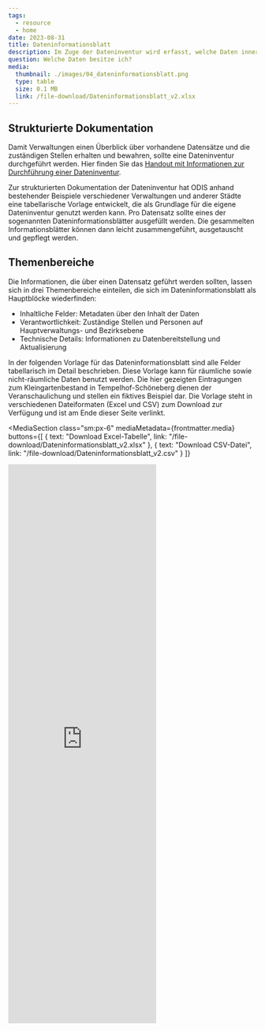 ```yaml
---
tags:
  - resource
  - home
date: 2023-08-31
title: Dateninformationsblatt
description: Im Zuge der Dateninventur wird erfasst, welche Daten innerhalb einer Behörde, Abteilung oder Fachgruppe vorliegen. Die dabei gewonnen Informationen müssen strukturiert erfasst werden, um sie später leicht zusammenführen und austauschen zu können. ODIS hat deshalb eine Vorlage zur Dokumentation der Datenbestände entwickelt, die Sie als Grundlage für Ihre eigene Dateninventur verwenden können.
question: Welche Daten besitze ich?
media:
  thumbnail: ./images/04_dateninformationsblatt.png
  type: table
  size: 0.1 MB
  link: /file-download/Dateninformationsblatt_v2.xlsx
---
```


## Strukturierte Dokumentation

Damit Verwaltungen einen Überblick über vorhandene Datensätze und die zuständigen Stellen erhalten und bewahren, sollte eine Dateninventur durchgeführt werden. Hier finden Sie das [Handout mit Informationen zur Durchführung einer Dateninventur](/ressourcen/dateninventur).

Zur strukturierten Dokumentation der Dateninventur hat ODIS anhand bestehender Beispiele verschiedener Verwaltungen und anderer Städte eine tabellarische Vorlage entwickelt, die als Grundlage für die eigene Dateninventur genutzt werden kann. Pro Datensatz sollte eines der sogenannten Dateninformationsblätter ausgefüllt werden. Die gesammelten Informationsblätter können dann leicht zusammengeführt, ausgetauscht und gepflegt werden.

## Themenbereiche

Die Informationen, die über einen Datensatz geführt werden sollten, lassen sich in drei Themenbereiche einteilen, die sich im Dateninformationsblatt als Hauptblöcke wiederfinden:

- Inhaltliche Felder: Metadaten über den Inhalt der Daten
- Verantwortlichkeit: Zuständige Stellen und Personen auf Hauptverwaltungs- und Bezirksebene
- Technische Details: Informationen zu Datenbereitstellung und Aktualisierung

In der folgenden Vorlage für das Dateninformationsblatt sind alle Felder tabellarisch im Detail beschrieben. Diese Vorlage kann für räumliche sowie nicht-räumliche Daten benutzt werden. Die hier gezeigten Eintragungen zum Kleingartenbestand in Tempelhof-Schöneberg dienen der Veranschaulichung und stellen ein fiktives Beispiel dar. Die Vorlage steht in verschiedenen Dateiformaten (Excel und CSV) zum Download zur Verfügung und ist am Ende dieser Seite verlinkt.

<MediaSection 
  class="sm:px-6" 
  mediaMetadata={frontmatter.media}
  buttons={[
    {
      text: "Download Excel-Tabelle",
      link: "/file-download/Dateninformationsblatt_v2.xlsx"
    },
    {
      text: "Download CSV-Datei",
      link: "/file-download/Dateninformationsblatt_v2.csv"
    }
  ]}
  >
  <iframe 
    class="sm:container sm:mx-auto"     
    title="Dateninformationsblatt" 
    aria-label="Table" 
    id="datawrapper-chart-dmI7d" src="https://datawrapper.dwcdn.net/dmI7d/1/" 
    scrolling="no" 
    frameborder="0" 
    height="1134" 
    loading="lazy"
    data-external="1">
  </iframe>
</MediaSection>

<script
  type="text/javascript"
  set:html={`!function(){"use strict";window.addEventListener("message",(function(e){if(void 0!==e.data["datawrapper-height"]){var t=document.querySelectorAll("iframe");for(var a in e.data["datawrapper-height"])for(var r=0;r<t.length;r++){if(t[r].contentWindow===e.source)t[r].style.height=e.data["datawrapper-height"][a]+"px"}}}))}();`}
/>{" "}
